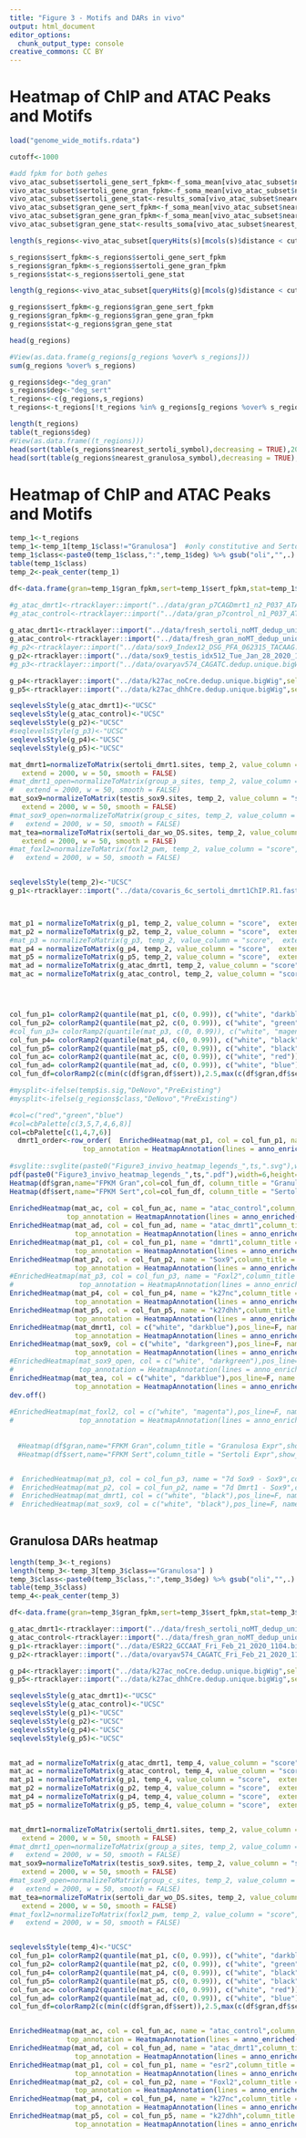 ```yaml
---
title: "Figure 3 - Motifs and DARs in vivo"
output: html_document
editor_options: 
  chunk_output_type: console
creative_commons: CC BY
---
```


# Heatmap of ChIP and ATAC Peaks and Motifs  
```r
load("genome_wide_motifs.rdata")

cutoff<-1000

#add fpkm for both gehes
vivo_atac_subset$sertoli_gene_sert_fpkm<-f_soma_mean[vivo_atac_subset$nearest_sertoli_gene_id,]$sertoli
vivo_atac_subset$sertoli_gene_gran_fpkm<-f_soma_mean[vivo_atac_subset$nearest_sertoli_gene_id,]$granulosa
vivo_atac_subset$sertoli_gene_stat<-results_soma[vivo_atac_subset$nearest_sertoli_gene_id,"stat"]
vivo_atac_subset$gran_gene_sert_fpkm<-f_soma_mean[vivo_atac_subset$nearest_granulosa_gene_id,]$sertoli
vivo_atac_subset$gran_gene_gran_fpkm<-f_soma_mean[vivo_atac_subset$nearest_granulosa_gene_id,]$granulosa
vivo_atac_subset$gran_gene_stat<-results_soma[vivo_atac_subset$nearest_granulosa_gene_id,"stat"]

length(s_regions<-vivo_atac_subset[queryHits(s)[mcols(s)$distance < cutoff]])

s_regions$sert_fpkm<-s_regions$sertoli_gene_sert_fpkm
s_regions$gran_fpkm<-s_regions$sertoli_gene_gran_fpkm
s_regions$stat<-s_regions$sertoli_gene_stat

length(g_regions<-vivo_atac_subset[queryHits(g)[mcols(g)$distance < cutoff]])

g_regions$sert_fpkm<-g_regions$gran_gene_sert_fpkm
g_regions$gran_fpkm<-g_regions$gran_gene_gran_fpkm
g_regions$stat<-g_regions$gran_gene_stat

head(g_regions)

#View(as.data.frame(g_regions[g_regions %over% s_regions]))
sum(g_regions %over% s_regions)

g_regions$deg<-"deg_gran"
s_regions$deg<-"deg_sert"
t_regions<-c(g_regions,s_regions)
t_regions<-t_regions[!t_regions %in% g_regions[g_regions %over% s_regions]]

length(t_regions)
table(t_regions$deg)
#View(as.data.frame((t_regions)))
head(sort(table(s_regions$nearest_sertoli_symbol),decreasing = TRUE),20)
head(sort(table(g_regions$nearest_granulosa_symbol),decreasing = TRUE),20)

```

# Heatmap of ChIP and ATAC Peaks and Motifs  
```r

temp_1<-t_regions
temp_1<-temp_1[temp_1$class!="Granulosa"]  #only constitutive and Sertoli
temp_1$class<-paste0(temp_1$class,":",temp_1$deg) %>% gsub("oli","",.) %>% gsub("deg_","",.) %>% gsub("Constitutive","Con",.) %>% gsub("ulosa","", .)
table(temp_1$class)
temp_2<-peak_center(temp_1) 

df<-data.frame(gran=temp_1$gran_fpkm,sert=temp_1$sert_fpkm,stat=temp_1$stat)

#g_atac_dmrt1<-rtracklayer::import("../data/gran_p7CAGDmrt1_n2_P037_ATACseq_N702.bigWig",selection=temp_2+2000)
#g_atac_control<-rtracklayer::import("../data/gran_p7control_n1_P037_ATACseq_N703.bigWig",selection=temp_2+2000)
  
g_atac_dmrt1<-rtracklayer::import("../data/fresh_sertoli_noMT_dedup_unique_merge.bigWig",selection=temp_2+2000) #sertoli
g_atac_control<-rtracklayer::import("../data/fresh_gran_noMT_dedup_unique_merge.bigWig",selection=temp_2+2000) #granulosa
#g_p2<-rtracklayer::import("../data/sox9_Index12_DSG_PFA_062315_TACAAG.dedup.unique.bigWig",selection=temp_2+2000)
g_p2<-rtracklayer::import("../data/sox9_testis_idx512_Tue_Jan_28_2020_1800.bigWig",selection=temp_2+2000)
#g_p3<-rtracklayer::import("../data/ovaryav574_CAGATC.dedup.unique.bigWig",selection=temp_2+2000)

g_p4<-rtracklayer::import("../data/k27ac_noCre.dedup.unique.bigWig",selection=temp_2+2000)
g_p5<-rtracklayer::import("../data/k27ac_dhhCre.dedup.unique.bigWig",selection=temp_2+2000)

seqlevelsStyle(g_atac_dmrt1)<-"UCSC"
seqlevelsStyle(g_atac_control)<-"UCSC"
seqlevelsStyle(g_p2)<-"UCSC"
#seqlevelsStyle(g_p3)<-"UCSC"
seqlevelsStyle(g_p4)<-"UCSC"
seqlevelsStyle(g_p5)<-"UCSC"

mat_dmrt1=normalizeToMatrix(sertoli_dmrt1.sites, temp_2, value_column = "score", mean_mode = "absolute",
   extend = 2000, w = 50, smooth = FALSE)
#mat_dmrt1_open=normalizeToMatrix(group_a_sites, temp_2, value_column = "score", mean_mode = "absolute",
#   extend = 2000, w = 50, smooth = FALSE)
mat_sox9=normalizeToMatrix(testis_sox9.sites, temp_2, value_column = "score", mean_mode = "absolute",
   extend = 2000, w = 50, smooth = FALSE)
#mat_sox9_open=normalizeToMatrix(group_c_sites, temp_2, value_column = "score", mean_mode = "absolute",
#   extend = 2000, w = 50, smooth = FALSE)
mat_tea=normalizeToMatrix(sertoli_dar_wo_DS.sites, temp_2, value_column = "score", mean_mode = "absolute",
   extend = 2000, w = 50, smooth = FALSE)
#mat_foxl2=normalizeToMatrix(foxl2_pwm, temp_2, value_column = "score", mean_mode = "absolute",
#   extend = 2000, w = 50, smooth = FALSE)


seqlevelsStyle(temp_2)<-"UCSC"
g_p1<-rtracklayer::import("../data/covaris_6c_sertoli_dmrt1ChIP.R1.fastq.dedup.unique.ucsc.bigWig",selection=temp_2+2000)



mat_p1 = normalizeToMatrix(g_p1, temp_2, value_column = "score",  extend = 2000, mean_mode = "w0", w = 50)
mat_p2 = normalizeToMatrix(g_p2, temp_2, value_column = "score",  extend = 2000, mean_mode = "w0", w = 50)
#mat_p3 = normalizeToMatrix(g_p3, temp_2, value_column = "score",  extend = 2000, mean_mode = "w0", w = 50)
mat_p4 = normalizeToMatrix(g_p4, temp_2, value_column = "score",  extend = 2000, mean_mode = "w0", w = 50)
mat_p5 = normalizeToMatrix(g_p5, temp_2, value_column = "score",  extend = 2000, mean_mode = "w0", w = 50)
mat_ad = normalizeToMatrix(g_atac_dmrt1, temp_2, value_column = "score",  extend = 2000, mean_mode = "w0", w = 50)
mat_ac = normalizeToMatrix(g_atac_control, temp_2, value_column = "score",  extend = 2000, mean_mode = "w0", w = 50)




col_fun_p1= colorRamp2(quantile(mat_p1, c(0, 0.99)), c("white", "darkblue"))
col_fun_p2= colorRamp2(quantile(mat_p2, c(0, 0.99)), c("white", "green"))
#col_fun_p3= colorRamp2(quantile(mat_p3, c(0, 0.99)), c("white", "magenta"))
col_fun_p4= colorRamp2(quantile(mat_p4, c(0, 0.99)), c("white", "black"))
col_fun_p5= colorRamp2(quantile(mat_p5, c(0, 0.99)), c("white", "black"))
col_fun_ac= colorRamp2(quantile(mat_ac, c(0, 0.99)), c("white", "red"))
col_fun_ad= colorRamp2(quantile(mat_ad, c(0, 0.99)), c("white", "blue"))
col_fun_df=colorRamp2(c(min(c(df$gran,df$sert)),2.5,max(c(df$gran,df$sert))),c("#008837","#f7f7f7","#7b3294"))

#mysplit<-ifelse(temp$is.sig,"DeNovo","PreExisting")
#mysplit<-ifelse(g_regions$class,"DeNovo","PreExisting")

#col=c("red","green","blue")
#col=cbPalette[c(3,5,7,4,6,8)]
col=cbPalette[c(1,4,7,6)]
  dmrt1_order<-row_order(  EnrichedHeatmap(mat_p1, col = col_fun_p1, name = "dmrt1",column_title = "Dmrt1 (Sertoli)",axis_name_rot = 90,pos_line=F,split=temp_1$class,column_title_rot=90,show_heatmap_legend = FALSE,
                  top_annotation = HeatmapAnnotation(lines = anno_enriched(gp = gpar(col = col),ylim=c(0,18),yaxis = F)) ))
    
#svglite::svglite(paste0("Figure3_invivo_heatmap_legends_",ts,".svg"),width=6,height=7.5)
pdf(paste0("Figure3_invivo_heatmap_legends_",ts,".pdf"),width=6,height=7.5)
Heatmap(df$gran,name="FPKM Gran",col=col_fun_df, column_title = "Granulosa Expr",show_heatmap_legend = TRUE,column_title_rot=90,split=temp_1$class,width=20,row_order = as.integer(unlist(dmrt1_order)),cluster_rows = FALSE,use_raster=TRUE, raster_device="png", raster_quality=10) + 
Heatmap(df$sert,name="FPKM Sert",col=col_fun_df, column_title = "Sertoli Expr",show_heatmap_legend = FALSE,column_title_rot=90,split=temp_1$class,width=20,use_raster=TRUE, raster_device="png", raster_quality=10)  +
  
EnrichedHeatmap(mat_ac, col = col_fun_ac, name = "atac_control",column_title = "Granulosa",axis_name_rot = 90,split=temp_1$class,pos_line=F,column_title_rot=90,show_heatmap_legend = FALSE,
              top_annotation = HeatmapAnnotation(lines = anno_enriched(gp = gpar(col = col),ylim=c(0,13),yaxis = F)),use_raster=TRUE, raster_device="png",raster_quality=10) +
EnrichedHeatmap(mat_ad, col = col_fun_ad, name = "atac_dmrt1",column_title = "Sertoli",axis_name_rot = 90,split=temp_1$class,pos_line=F,column_title_rot=90,show_heatmap_legend = FALSE,
                top_annotation = HeatmapAnnotation(lines = anno_enriched(gp = gpar(col = col),ylim=c(0,25),yaxis = F)),use_raster=TRUE, raster_device="png", raster_quality=10) +
EnrichedHeatmap(mat_p1, col = col_fun_p1, name = "dmrt1",column_title = "Dmrt1 (Sertoli)",axis_name_rot = 90,pos_line=F,split=temp_1$class,column_title_rot=90,show_heatmap_legend = FALSE,
                top_annotation = HeatmapAnnotation(lines = anno_enriched(gp = gpar(col = col),ylim=c(0,9),yaxis = F)),use_raster=TRUE, raster_device="png", raster_quality=10 ) +
EnrichedHeatmap(mat_p2, col = col_fun_p2, name = "Sox9",column_title = "Sox9 (Sertoli)",axis_name_rot = 90,pos_line=F,split=temp_1$class,column_title_rot=90,show_heatmap_legend = FALSE,
                top_annotation = HeatmapAnnotation(lines = anno_enriched(gp = gpar(col = col),ylim=c(0.02,0.055),yaxis = F)),use_raster=TRUE, raster_device="png", raster_quality=10 ) +
#EnrichedHeatmap(mat_p3, col = col_fun_p3, name = "Foxl2",column_title = "Foxl2 (Ovary)",axis_name_rot = 90,pos_line=F,split=temp_1$class,column_title_rot=90,show_heatmap_legend = FALSE,
#                top_annotation = HeatmapAnnotation(lines = anno_enriched(gp = gpar(col = col),ylim=c(0,1.5),yaxis = F)) ) +
EnrichedHeatmap(mat_p4, col = col_fun_p4, name = "k27nc",column_title = "k27 noCRE",axis_name_rot = 90,pos_line=F,split=temp_1$class,column_title_rot=90,show_heatmap_legend = FALSE,
                top_annotation = HeatmapAnnotation(lines = anno_enriched(gp = gpar(col = col),ylim=c(0,10),yaxis = F)),use_raster=TRUE, raster_device="png", raster_quality=10 ) +
EnrichedHeatmap(mat_p5, col = col_fun_p5, name = "k27dhh",column_title = "k27 dHHCRE",axis_name_rot = 90,pos_line=F,split=temp_1$class,column_title_rot=90,show_heatmap_legend = FALSE,
                top_annotation = HeatmapAnnotation(lines = anno_enriched(gp = gpar(col = col),ylim=c(0,8),yaxis = F)),use_raster=TRUE, raster_device="png", raster_quality=10 ) +
EnrichedHeatmap(mat_dmrt1, col = c("white", "darkblue"),pos_line=F, name = "dmrt1_sites", axis_name_rot = 90,column_title = "Dmrt1 Motifs",split=temp_1$class,column_title_rot=90,show_heatmap_legend = FALSE,
                top_annotation = HeatmapAnnotation(lines = anno_enriched(gp = gpar(col = col),yaxis = F)),use_raster=TRUE, raster_device="png", raster_quality=10 ) +
EnrichedHeatmap(mat_sox9, col = c("white", "darkgreen"),pos_line=F, name = "sox9_sites", axis_name_rot = 90,column_title = "Sox9 Motifs",split=temp_1$class,column_title_rot=90,show_heatmap_legend = FALSE,
                top_annotation = HeatmapAnnotation(lines = anno_enriched(gp = gpar(col = col),yaxis = F)),use_raster=TRUE, raster_device="png", raster_quality=10 ) +
#EnrichedHeatmap(mat_sox9_open, col = c("white", "darkgreen"),pos_line=F, name = "group_c_sites", axis_name_rot = 90,column_title = "group c Motifs",split=temp_1$class,column_title_rot=90,show_heatmap_legend = FALSE,
#                top_annotation = HeatmapAnnotation(lines = anno_enriched(gp = gpar(col = col),yaxis = F)) ) +
EnrichedHeatmap(mat_tea, col = c("white", "darkblue"),pos_line=F, name = "tea_sites", axis_name_rot = 90,column_title = "TEA Motifs",split=temp_1$class,column_title_rot=90,show_heatmap_legend = FALSE,
                top_annotation = HeatmapAnnotation(lines = anno_enriched(gp = gpar(col = col),yaxis = F)),use_raster=TRUE, raster_device="png", raster_quality=10 ) 
dev.off()
    
#EnrichedHeatmap(mat_foxl2, col = c("white", "magenta"),pos_line=F, name = "foxl2_sites", axis_name_rot = 90,column_title = "Foxl2 Motifs",split=temp_1$class,column_title_rot=90,show_heatmap_legend = FALSE,
#                top_annotation = HeatmapAnnotation(lines = anno_enriched(gp = gpar(col = col),yaxis = T)) ) 
  
  
  #Heatmap(df$gran,name="FPKM Gran",column_title = "Granulosa Expr",show_heatmap_legend = FALSE,column_title_rot=90,split=temp_1$class,width=20) + 
  #Heatmap(df$sert,name="FPKM Sert",column_title = "Sertoli Expr",show_heatmap_legend = FALSE,column_title_rot=90,split=temp_1$class,width=20)


#  EnrichedHeatmap(mat_p3, col = col_fun_p3, name = "7d Sox9 - Sox9",column_title = "7d Sox9 - Sox9",axis_name_rot = 90,pos_line=F,split=mysplit,column_title_rot=90,show_heatmap_legend = FALSE) +
#  EnrichedHeatmap(mat_p2, col = col_fun_p2, name = "7d Dmrt1 - Sox9",column_title = "7d Dmrt1 - Sox9",pos_line=F,axis_name_rot = 90,split=mysplit,column_title_rot=90,show_heatmap_legend = FALSE) +
#  EnrichedHeatmap(mat_dmrt1, col = c("white", "black"),pos_line=F, name = "dmrt1_sites", axis_name_rot = 90,column_title = "dmrt1_sites",split=mysplit,column_title_rot=90,show_heatmap_legend = FALSE) +
#  EnrichedHeatmap(mat_sox9, col = c("white", "black"),pos_line=F, name = "sox9_sites", axis_name_rot = 90,column_title = "sox9_sites",split=mysplit,column_title_rot=90,show_heatmap_legend = FALSE)
  
```

## Granulosa DARs heatmap
```r
length(temp_3<-t_regions)
length(temp_3<-temp_3[temp_3$class=="Granulosa"] )  
temp_3$class<-paste0(temp_3$class,":",temp_3$deg) %>% gsub("oli","",.) %>% gsub("deg_","",.) %>% gsub("Constitutive","Con",.) %>% gsub("ulosa","", .)
table(temp_3$class)
temp_4<-peak_center(temp_3) 

df<-data.frame(gran=temp_3$gran_fpkm,sert=temp_3$sert_fpkm,stat=temp_3$stat)

g_atac_dmrt1<-rtracklayer::import("../data/fresh_sertoli_noMT_dedup_unique_merge.bigWig",selection=temp_4+2000) #sertoli
g_atac_control<-rtracklayer::import("../data/fresh_gran_noMT_dedup_unique_merge.bigWig",selection=temp_4+2000) #granulosa
g_p1<-rtracklayer::import("../data/ESR22_GCCAAT_Fri_Feb_21_2020_1104.bigWig",selection=temp_4+2000)
g_p2<-rtracklayer::import("../data/ovaryav574_CAGATC_Fri_Feb_21_2020_1104.bigWig",selection=temp_4+2000)

g_p4<-rtracklayer::import("../data/k27ac_noCre.dedup.unique.bigWig",selection=temp_4+2000)
g_p5<-rtracklayer::import("../data/k27ac_dhhCre.dedup.unique.bigWig",selection=temp_4+2000)

seqlevelsStyle(g_atac_dmrt1)<-"UCSC"
seqlevelsStyle(g_atac_control)<-"UCSC"
seqlevelsStyle(g_p1)<-"UCSC"
seqlevelsStyle(g_p2)<-"UCSC"
seqlevelsStyle(g_p4)<-"UCSC"
seqlevelsStyle(g_p5)<-"UCSC"


mat_ad = normalizeToMatrix(g_atac_dmrt1, temp_4, value_column = "score",  extend = 2000, mean_mode = "w0", w = 50)
mat_ac = normalizeToMatrix(g_atac_control, temp_4, value_column = "score",  extend = 2000, mean_mode = "w0", w = 50)
mat_p1 = normalizeToMatrix(g_p1, temp_4, value_column = "score",  extend = 2000, mean_mode = "w0", w = 50)
mat_p2 = normalizeToMatrix(g_p2, temp_4, value_column = "score",  extend = 2000, mean_mode = "w0", w = 50)
mat_p4 = normalizeToMatrix(g_p4, temp_4, value_column = "score",  extend = 2000, mean_mode = "w0", w = 50)
mat_p5 = normalizeToMatrix(g_p5, temp_4, value_column = "score",  extend = 2000, mean_mode = "w0", w = 50)


mat_dmrt1=normalizeToMatrix(sertoli_dmrt1.sites, temp_2, value_column = "score", mean_mode = "absolute",
   extend = 2000, w = 50, smooth = FALSE)
#mat_dmrt1_open=normalizeToMatrix(group_a_sites, temp_2, value_column = "score", mean_mode = "absolute",
#   extend = 2000, w = 50, smooth = FALSE)
mat_sox9=normalizeToMatrix(testis_sox9.sites, temp_2, value_column = "score", mean_mode = "absolute",
   extend = 2000, w = 50, smooth = FALSE)
#mat_sox9_open=normalizeToMatrix(group_c_sites, temp_2, value_column = "score", mean_mode = "absolute",
#   extend = 2000, w = 50, smooth = FALSE)
mat_tea=normalizeToMatrix(sertoli_dar_wo_DS.sites, temp_2, value_column = "score", mean_mode = "absolute",
   extend = 2000, w = 50, smooth = FALSE)
#mat_foxl2=normalizeToMatrix(foxl2_pwm, temp_2, value_column = "score", mean_mode = "absolute",
#   extend = 2000, w = 50, smooth = FALSE)


seqlevelsStyle(temp_4)<-"UCSC"
col_fun_p1= colorRamp2(quantile(mat_p1, c(0, 0.99)), c("white", "darkblue"))
col_fun_p2= colorRamp2(quantile(mat_p2, c(0, 0.99)), c("white", "green"))
col_fun_p4= colorRamp2(quantile(mat_p4, c(0, 0.99)), c("white", "black"))
col_fun_p5= colorRamp2(quantile(mat_p5, c(0, 0.99)), c("white", "black"))
col_fun_ac= colorRamp2(quantile(mat_ac, c(0, 0.99)), c("white", "red"))
col_fun_ad= colorRamp2(quantile(mat_ad, c(0, 0.99)), c("white", "blue"))
col_fun_df=colorRamp2(c(min(c(df$gran,df$sert)),2.5,max(c(df$gran,df$sert))),c("#008837","#f7f7f7","#7b3294"))


EnrichedHeatmap(mat_ac, col = col_fun_ac, name = "atac_control",column_title = "Granulosa",axis_name_rot = 90,split=temp_3$class,pos_line=F,column_title_rot=90,show_heatmap_legend = FALSE,
              top_annotation = HeatmapAnnotation(lines = anno_enriched(gp = gpar(col = col),ylim=c(0,13),yaxis = F)),use_raster=TRUE, raster_device="png",raster_quality=10) +
EnrichedHeatmap(mat_ad, col = col_fun_ad, name = "atac_dmrt1",column_title = "Sertoli",axis_name_rot = 90,split=temp_3$class,pos_line=F,column_title_rot=90,show_heatmap_legend = FALSE,
                top_annotation = HeatmapAnnotation(lines = anno_enriched(gp = gpar(col = col),ylim=c(0,25),yaxis = F)),use_raster=TRUE, raster_device="png", raster_quality=10) +
EnrichedHeatmap(mat_p1, col = col_fun_p1, name = "esr2",column_title = "ESR2 Ovary",axis_name_rot = 90,pos_line=F,split=temp_3$class,column_title_rot=90,show_heatmap_legend = FALSE,
                top_annotation = HeatmapAnnotation(lines = anno_enriched(gp = gpar(col = col),ylim=c(0,9),yaxis = F)),use_raster=TRUE, raster_device="png", raster_quality=10 ) +
EnrichedHeatmap(mat_p2, col = col_fun_p2, name = "Foxl2",column_title = "Foxl2 Ovary",axis_name_rot = 90,pos_line=F,split=temp_3$class,column_title_rot=90,show_heatmap_legend = FALSE,
                top_annotation = HeatmapAnnotation(lines = anno_enriched(gp = gpar(col = col),ylim=c(0.02,0.055),yaxis = F)),use_raster=TRUE, raster_device="png", raster_quality=10 ) +
EnrichedHeatmap(mat_p4, col = col_fun_p4, name = "k27nc",column_title = "k27 noCRE",axis_name_rot = 90,pos_line=F,split=temp_3$class,column_title_rot=90,show_heatmap_legend = FALSE,
                top_annotation = HeatmapAnnotation(lines = anno_enriched(gp = gpar(col = col),ylim=c(0,10),yaxis = F)),use_raster=TRUE, raster_device="png", raster_quality=10 ) +
EnrichedHeatmap(mat_p5, col = col_fun_p5, name = "k27dhh",column_title = "k27 dHHCRE",axis_name_rot = 90,pos_line=F,split=temp_3$class,column_title_rot=90,show_heatmap_legend = FALSE,
                top_annotation = HeatmapAnnotation(lines = anno_enriched(gp = gpar(col = col),ylim=c(0,8),yaxis = F)),use_raster=TRUE, raster_device="png", raster_quality=10 )

```

